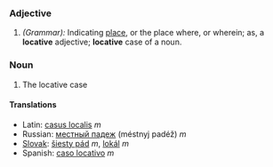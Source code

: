 ===Adjective===
#''(Grammar):'' Indicating [[place]], or the place where, or wherein; as, a '''locative''' adjective; '''locative''' case of a noun.
===Noun===
#The locative case
====Translations====
*Latin: [[casus localis]] ''m''
*Russian: [[местный падеж]] (méstnyj padéž) ''m''
*[[Slovak]]: [[šiesty pád]] ''m'', [[lokál]] ''m''
*Spanish: [[caso locativo]] ''m''